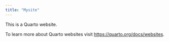 ```yaml
---
title: "Mysite"
---
```


<!-- 

polls of state of the art on each part of ml area: rotten tomatoes of the AI models (expert opnion: how reproducible? Code shared? Metrics good? vs. practitioner / general public opinion)

Areas of Machine Learning / AI applications include
(From history to state of the art)

* Audio / signal processing (SVS, TTS, ASR, Music genenration)
* Computer Vision
* Recommendation systems
* Reinforcement learning
* Natural language processing
* Drug discovery, genetics, and proteinomics (e.g. Graph neural networks)
* Robotics and Control theory
* Tabular data modeling (e.g. tree based models)
* Time Series Forecasting / Survival Analaysis (e.g. Churn models)
* Mathematical Optimization (maximum entorpy theories, ADAM optimizer, gradient descent, forward forward)
* Fairness, Bias, and Model interpretability
* AI Security and Alignment


# Types of models
* Diffusion generative
* GAN
* Transformer sequential
* Policy / value gradient for reinforceent learning

# Book recommendations

# Course recommendations

# News (Twitter, Facebook, Instagram, LLM summarized? Linked)
What do people discuss about this on the web regarding AI? As a word cloud. Seeing from the hub users on twitter like Yann Lecun and then look for secondary connections / comments.

# Arxiv Paper of the day

# Forum feature
-->

This is a Quarto website.

To learn more about Quarto websites visit <https://quarto.org/docs/websites>.
